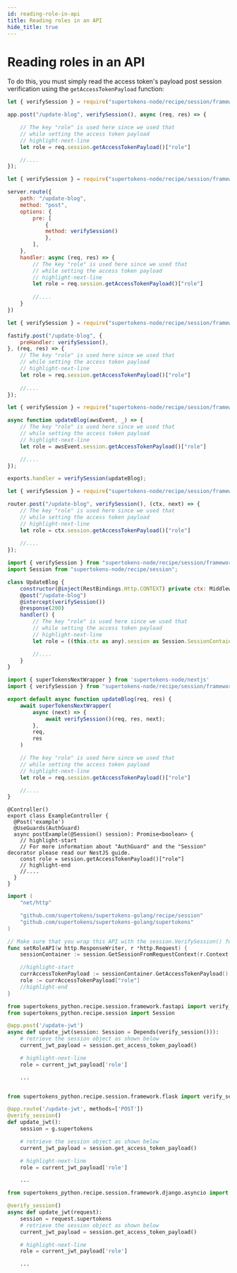 ```yaml
---
id: reading-role-in-api
title: Reading roles in an API
hide_title: true
---
```


<!-- COPY DOCS -->
<!-- ./thirdpartyemailpassword/common-customizations/user-roles/reading-role-in-api.mdx -->


# Reading roles in an API

To do this, you must simply read the access token's payload post session verification using the `getAccessTokenPayload` function:

<BackendSDKTabs>
<TabItem value="nodejs">
<NodeJSFrameworkSubTabs>
<TabItem value="express">

```jsx
let { verifySession } = require("supertokens-node/recipe/session/framework/express");

app.post("/update-blog", verifySession(), async (req, res) => {

    // The key "role" is used here since we used that
    // while setting the access token payload 
    // highlight-next-line
    let role = req.session.getAccessTokenPayload()["role"]

    //....
});
```
</TabItem>
<TabItem value="hapi">

```jsx
let { verifySession } = require("supertokens-node/recipe/session/framework/hapi");

server.route({
    path: "/update-blog",
    method: "post",
    options: {
        pre: [
            {
            method: verifySession()
            },
        ],
    },
    handler: async (req, res) => {
        // The key "role" is used here since we used that
        // while setting the access token payload 
        // highlight-next-line
        let role = req.session.getAccessTokenPayload()["role"]
        
        //....
    }
})
```
</TabItem>
<TabItem value="fastify">

```jsx
let { verifySession } = require("supertokens-node/recipe/session/framework/fastify");

fastify.post("/update-blog", {
    preHandler: verifySession(),
}, (req, res) => {
    // The key "role" is used here since we used that
    // while setting the access token payload 
    // highlight-next-line
    let role = req.session.getAccessTokenPayload()["role"]
    
    //....
});
```

</TabItem>
<TabItem value="awsLambda">

```jsx
let { verifySession } = require("supertokens-node/recipe/session/framework/awsLambda");

async function updateBlog(awsEvent, _) => {
    // The key "role" is used here since we used that
    // while setting the access token payload 
    // highlight-next-line
    let role = awsEvent.session.getAccessTokenPayload()["role"]

    //....
});

exports.handler = verifySession(updateBlog);

```

</TabItem>
<TabItem value="koa">

```jsx
let { verifySession } = require("supertokens-node/recipe/session/framework/koa");

router.post("/update-blog", verifySession(), (ctx, next) => {
    // The key "role" is used here since we used that
    // while setting the access token payload 
    // highlight-next-line
    let role = ctx.session.getAccessTokenPayload()["role"]
    
    //....
});
```

</TabItem>
<TabItem value="loopback">

```jsx
import { verifySession } from "supertokens-node/recipe/session/framework/loopback";
import Session from "supertokens-node/recipe/session";

class UpdateBlog {
    constructor(@inject(RestBindings.Http.CONTEXT) private ctx: MiddlewareContext) {}
    @post("/update-blog")
    @intercept(verifySession())
    @response(200)
    handler() {
        // The key "role" is used here since we used that
        // while setting the access token payload 
        // highlight-next-line
        let role = ((this.ctx as any).session as Session.SessionContainer).session.getAccessTokenPayload()["role"]

        //....
    }
}
```

</TabItem>
<TabItem value="nextjs">

```jsx
import { superTokensNextWrapper } from 'supertokens-node/nextjs'
import { verifySession } from "supertokens-node/recipe/session/framework/express";

export default async function updateBlog(req, res) {
    await superTokensNextWrapper(
        async (next) => {
            await verifySession()(req, res, next);
        },
        req,
        res
    )

    // The key "role" is used here since we used that
    // while setting the access token payload 
    // highlight-next-line
    let role = req.session.getAccessTokenPayload()["role"]

    //....
}
```

</TabItem>
<TabItem value="nestjs">

```tsx
@Controller()
export class ExampleController {
  @Post('example')
  @UseGuards(AuthGuard)
  async postExample(@Session() session): Promise<boolean> {
    // highlight-start
    // For more information about "AuthGuard" and the "Session" decorator please read our NestJS guide.
    const role = session.getAccessTokenPayload()["role"]
    // highlight-end
    //....
  }
}
```
</TabItem>
</NodeJSFrameworkSubTabs>
</TabItem>
<TabItem value="go">

```go
import (
	"net/http"

	"github.com/supertokens/supertokens-golang/recipe/session"
	"github.com/supertokens/supertokens-golang/supertokens"
)

// Make sure that you wrap this API with the session.VerifySession() function
func setRoleAPI(w http.ResponseWriter, r *http.Request) {
	sessionContainer := session.GetSessionFromRequestContext(r.Context())

    //highlight-start
	currAccessTokenPayload := sessionContainer.GetAccessTokenPayload()
	role := currAccessTokenPayload["role"]
    //highlight-end
}
```

</TabItem>
<TabItem value="python">

<PythonFrameworkSubTabs>
<TabItem value="fastapi">

```python
from supertokens_python.recipe.session.framework.fastapi import verify_session
from supertokens_python.recipe.session import Session

@app.post('/update-jwt')
async def update_jwt(session: Session = Depends(verify_session())):
    # retrieve the session object as shown below
    current_jwt_payload = session.get_access_token_payload()

    # highlight-next-line
    role = current_jwt_payload['role']

    ...

```

</TabItem>
<TabItem value="flask">

```python

from supertokens_python.recipe.session.framework.flask import verify_session

@app.route('/update-jwt', methods=['POST'])
@verify_session()
def update_jwt():
    session = g.supertokens

    # retrieve the session object as shown below
    current_jwt_payload = session.get_access_token_payload()

    # highlight-next-line
    role = current_jwt_payload['role']

    ...

```

</TabItem>
<TabItem value="django">

```python
from supertokens_python.recipe.session.framework.django.asyncio import verify_session

@verify_session()
async def update_jwt(request):
    session = request.supertokens
    # retrieve the session object as shown below
    current_jwt_payload = session.get_access_token_payload()

    # highlight-next-line
    role = current_jwt_payload['role']

    ...
```

</TabItem>
</PythonFrameworkSubTabs>


</TabItem>
</BackendSDKTabs>
